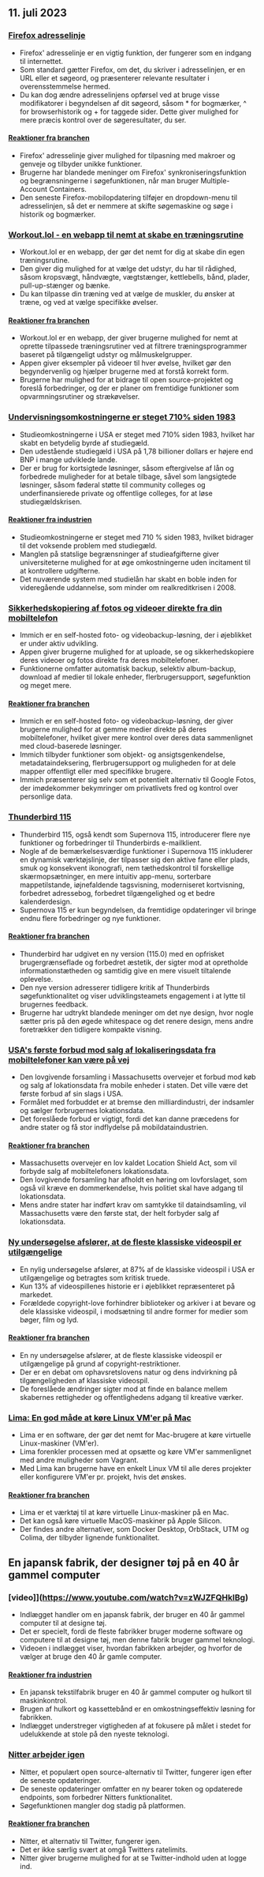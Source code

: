 

<CallToAction />

<Steps>

## 11. juli 2023

### [Firefox adresselinje](https://wiki.tilde.institute/w/firefox-address-bar-tips)

- Firefox' adresselinje er en vigtig funktion, der fungerer som en indgang til internettet.
- Som standard gætter Firefox, om det, du skriver i adresselinjen, er en URL eller et søgeord, og præsenterer relevante resultater i overensstemmelse hermed.
- Du kan dog ændre adresselinjens opførsel ved at bruge visse modifikatorer i begyndelsen af dit søgeord, såsom \* for bogmærker, ^ for browserhistorik og + for taggede sider. Dette giver mulighed for mere præcis kontrol over de søgeresultater, du ser.

#### [Reaktioner fra branchen](http://news.ycombinator.com/item?id=36666116)

- Firefox' adresselinje giver mulighed for tilpasning med makroer og genveje og tilbyder unikke funktioner.
- Brugerne har blandede meninger om Firefox' synkroniseringsfunktion og begrænsningerne i søgefunktionen, når man bruger Multiple-Account Containers.
- Den seneste Firefox-mobilopdatering tilføjer en dropdown-menu til adresselinjen, så det er nemmere at skifte søgemaskine og søge i historik og bogmærker.

### [Workout.lol - en webapp til nemt at skabe en træningsrutine](https://workout.lol)

- Workout.lol er en webapp, der gør det nemt for dig at skabe din egen træningsrutine.
- Den giver dig mulighed for at vælge det udstyr, du har til rådighed, såsom kropsvægt, håndvægte, vægtstænger, kettlebells, bånd, plader, pull-up-stænger og bænke.
- Du kan tilpasse din træning ved at vælge de muskler, du ønsker at træne, og ved at vælge specifikke øvelser.

#### [Reaktioner fra branchen](http://news.ycombinator.com/item?id=36662655)

- Workout.lol er en webapp, der giver brugerne mulighed for nemt at oprette tilpassede træningsrutiner ved at filtrere træningsprogrammer baseret på tilgængeligt udstyr og målmuskelgrupper.
- Appen giver eksempler på videoer til hver øvelse, hvilket gør den begyndervenlig og hjælper brugerne med at forstå korrekt form.
- Brugerne har mulighed for at bidrage til open source-projektet og foreslå forbedringer, og der er planer om fremtidige funktioner som opvarmningsrutiner og strækøvelser.

### [Undervisningsomkostningerne er steget 710% siden 1983](https://statecraft.beehiiv.com/p/student-loan-debt-forgiveness)

- Studieomkostningerne i USA er steget med 710% siden 1983, hvilket har skabt en betydelig byrde af studiegæld.
- Den udestående studiegæld i USA på 1,78 billioner dollars er højere end BNP i mange udviklede lande.
- Der er brug for kortsigtede løsninger, såsom eftergivelse af lån og forbedrede muligheder for at betale tilbage, såvel som langsigtede løsninger, såsom føderal støtte til community colleges og underfinansierede private og offentlige colleges, for at løse studiegældskrisen.

#### [Reaktioner fra industrien](http://news.ycombinator.com/item?id=36669253)

- Studieomkostningerne er steget med 710 % siden 1983, hvilket bidrager til det voksende problem med studiegæld.
- Manglen på statslige begrænsninger af studieafgifterne giver universiteterne mulighed for at øge omkostningerne uden incitament til at kontrollere udgifterne.
- Det nuværende system med studielån har skabt en boble inden for videregående uddannelse, som minder om realkreditkrisen i 2008.

### [Sikkerhedskopiering af fotos og videoer direkte fra din mobiltelefon](https://github.com/immich-app/immich)

- Immich er en self-hosted foto- og videobackup-løsning, der i øjeblikket er under aktiv udvikling.
- Appen giver brugerne mulighed for at uploade, se og sikkerhedskopiere deres videoer og fotos direkte fra deres mobiltelefoner.
- Funktionerne omfatter automatisk backup, selektiv album-backup, download af medier til lokale enheder, flerbrugersupport, søgefunktion og meget mere.

#### [Reaktioner fra branchen](http://news.ycombinator.com/item?id=36673224)

- Immich er en self-hosted foto- og videobackup-løsning, der giver brugerne mulighed for at gemme medier direkte på deres mobiltelefoner, hvilket giver mere kontrol over deres data sammenlignet med cloud-baserede løsninger.
- Immich tilbyder funktioner som objekt- og ansigtsgenkendelse, metadataindeksering, flerbrugersupport og muligheden for at dele mapper offentligt eller med specifikke brugere.
- Immich præsenterer sig selv som et potentielt alternativ til Google Fotos, der imødekommer bekymringer om privatlivets fred og kontrol over personlige data.

### [Thunderbird 115](https://www.thunderbird.net/en-US/thunderbird/115.0/whatsnew/)

- Thunderbird 115, også kendt som Supernova 115, introducerer flere nye funktioner og forbedringer til Thunderbirds e-mailklient.
- Nogle af de bemærkelsesværdige funktioner i Supernova 115 inkluderer en dynamisk værktøjslinje, der tilpasser sig den aktive fane eller plads, smuk og konsekvent ikonografi, nem tæthedskontrol til forskellige skærmopsætninger, en mere intuitiv app-menu, sorterbare mappetilstande, iøjnefaldende tagsvisning, moderniseret kortvisning, forbedret adressebog, forbedret tilgængelighed og et bedre kalenderdesign.
- Supernova 115 er kun begyndelsen, da fremtidige opdateringer vil bringe endnu flere forbedringer og nye funktioner.

#### [Reaktioner fra branchen](http://news.ycombinator.com/item?id=36664113)

- Thunderbird har udgivet en ny version (115.0) med en opfrisket brugergrænseflade og forbedret æstetik, der sigter mod at opretholde informationstætheden og samtidig give en mere visuelt tiltalende oplevelse.
- Den nye version adresserer tidligere kritik af Thunderbirds søgefunktionalitet og viser udviklingsteamets engagement i at lytte til brugernes feedback.
- Brugerne har udtrykt blandede meninger om det nye design, hvor nogle sætter pris på den øgede whitespace og det renere design, mens andre foretrækker den tidligere kompakte visning.

### [USA's første forbud mod salg af lokaliseringsdata fra mobiltelefoner kan være på vej](https://www.wsj.com/articles/first-u-s-ban-on-sale-of-cellphone-location-data-might-be-coming-fbe47e53)

- Den lovgivende forsamling i Massachusetts overvejer et forbud mod køb og salg af lokationsdata fra mobile enheder i staten. Det ville være det første forbud af sin slags i USA.
- Formålet med forbuddet er at bremse den milliardindustri, der indsamler og sælger forbrugernes lokationsdata.
- Det foreslåede forbud er vigtigt, fordi det kan danne præcedens for andre stater og få stor indflydelse på mobildataindustrien.

#### [Reaktioner fra branchen](http://news.ycombinator.com/item?id=36667848)

- Massachusetts overvejer en lov kaldet Location Shield Act, som vil forbyde salg af mobiltelefoners lokationsdata.
- Den lovgivende forsamling har afholdt en høring om lovforslaget, som også vil kræve en dommerkendelse, hvis politiet skal have adgang til lokationsdata.
- Mens andre stater har indført krav om samtykke til dataindsamling, vil Massachusetts være den første stat, der helt forbyder salg af lokationsdata.

### [Ny undersøgelse afslører, at de fleste klassiske videospil er utilgængelige](https://gamehistory.org/87percent/)

- En nylig undersøgelse afslører, at 87% af de klassiske videospil i USA er utilgængelige og betragtes som kritisk truede.
- Kun 13% af videospillenes historie er i øjeblikket repræsenteret på markedet.
- Forældede copyright-love forhindrer biblioteker og arkiver i at bevare og dele klassiske videospil, i modsætning til andre former for medier som bøger, film og lyd.

#### [Reaktioner fra branchen](http://news.ycombinator.com/item?id=36668472)

- En ny undersøgelse afslører, at de fleste klassiske videospil er utilgængelige på grund af copyright-restriktioner.
- Der er en debat om ophavsretslovens natur og dens indvirkning på tilgængeligheden af klassiske videospil.
- De foreslåede ændringer sigter mod at finde en balance mellem skabernes rettigheder og offentlighedens adgang til kreative værker.

### [Lima: En god måde at køre Linux VM'er på Mac](https://jvns.ca/blog/2023/07/10/lima--a-nice-way-to-run-linux-vms-on-mac/)

- Lima er en software, der gør det nemt for Mac-brugere at køre virtuelle Linux-maskiner (VM'er).
- Lima forenkler processen med at opsætte og køre VM'er sammenlignet med andre muligheder som Vagrant.
- Med Lima kan brugerne have en enkelt Linux VM til alle deres projekter eller konfigurere VM'er pr. projekt, hvis det ønskes.

#### [Reaktioner fra branchen](http://news.ycombinator.com/item?id=36668964)

- Lima er et værktøj til at køre virtuelle Linux-maskiner på en Mac.
- Det kan også køre virtuelle MacOS-maskiner på Apple Silicon.
- Der findes andre alternativer, som Docker Desktop, OrbStack, UTM og Colima, der tilbyder lignende funktionalitet.

## En japansk fabrik, der designer tøj på en 40 år gammel computer

### [video]](https://www.youtube.com/watch?v=zWJZFQHklBg)

- Indlægget handler om en japansk fabrik, der bruger en 40 år gammel computer til at designe tøj.
- Det er specielt, fordi de fleste fabrikker bruger moderne software og computere til at designe tøj, men denne fabrik bruger gammel teknologi.
- Videoen i indlægget viser, hvordan fabrikken arbejder, og hvorfor de vælger at bruge den 40 år gamle computer.

#### [Reaktioner fra industrien](http://news.ycombinator.com/item?id=36662392)

- En japansk tekstilfabrik bruger en 40 år gammel computer og hulkort til maskinkontrol.
- Brugen af hulkort og kassettebånd er en omkostningseffektiv løsning for fabrikken.
- Indlægget understreger vigtigheden af at fokusere på målet i stedet for udelukkende at stole på den nyeste teknologi.

### [Nitter arbejder igen](https://github.com/zedeus/nitter/pull/927)

- Nitter, et populært open source-alternativ til Twitter, fungerer igen efter de seneste opdateringer.
- De seneste opdateringer omfatter en ny bearer token og opdaterede endpoints, som forbedrer Nitters funktionalitet.
- Søgefunktionen mangler dog stadig på platformen.

#### [Reaktioner fra branchen](http://news.ycombinator.com/item?id=36665406)

- Nitter, et alternativ til Twitter, fungerer igen.
- Det er ikke særlig svært at omgå Twitters ratelimits.
- Nitter giver brugerne mulighed for at se Twitter-indhold uden at logge ind.

</Steps>
